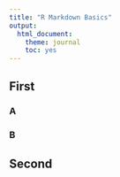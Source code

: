 ```yaml
---
title: "R Markdown Basics"
output:
  html_document:
    theme: journal
    toc: yes
---
```


## First

### A

### B

## Second

